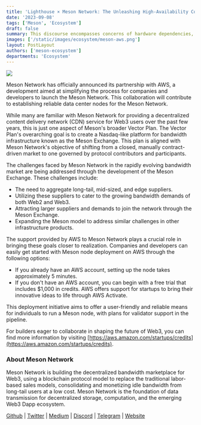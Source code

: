 ```yaml
---
title: 'Lighthouse × Meson Network: The Unleashing High-Availability Content Delivery Solution'
date: '2023-09-08'
tags: ['Meson', 'Ecosystem']
draft: false
summary: This discourse encompasses concerns of hardware dependencies, historical milestones, and Meson Network's emphasis on infrastructure, bridging digital-physical gaps, culminating in a plea to tackle electronic waste, encapsulating DePIN's transformative potential.
images: ['/static/images/ecosystem/meson-aws.png']
layout: PostLayout
authors: ['meson-ecosystem']
departments: 'Ecosystem'
---
```


![](/static/images/ecosystem/meson-aws.png)

Meson Network has officially announced its partnership with AWS, a development aimed at simplifying the process for companies and developers to launch the Meson Network. This collaboration will contribute to establishing reliable data center nodes for the Meson Network.

While many are familiar with Meson Network for providing a decentralized content delivery network (CDN) service for Web3 users over the past few years, this is just one aspect of Meson's broader Vector Plan. The Vector Plan's overarching goal is to create a Nasdaq-like platform for bandwidth infrastructure known as the Meson Exchange. This plan is aligned with Meson Network's objective of shifting from a closed, manually contract-driven market to one governed by protocol contributors and participants.

The challenges faced by Meson Network in the rapidly evolving bandwidth market are being addressed through the development of the Meson Exchange. These challenges include:

- The need to aggregate long-tail, mid-sized, and edge suppliers.
- Utilizing these suppliers to cater to the growing bandwidth demands of both Web2 and Web3.
- Attracting larger suppliers and demands to join the network through the Meson Exchange.
- Expanding the Meson model to address similar challenges in other infrastructure products.

The support provided by AWS to Meson Network plays a crucial role in bringing these goals closer to realization.
Companies and developers can easily get started with Meson node deployment on AWS through the following options:

- If you already have an AWS account, setting up the node takes approximately 5 minutes.
- If you don't have an AWS account, you can begin with a free trial that includes $1,000 in credits. AWS offers support for startups to bring their innovative ideas to life through AWS Activate.

This deployment initiative aims to offer a user-friendly and reliable means for individuals to run a Meson node, with plans for validator support in the pipeline.

For builders eager to collaborate in shaping the future of Web3, you can find more information by visiting [https://aws.amazon.com/startups/credits](https://aws.amazon.com/startups/credits).

### **About Meson Network**

Meson Network is building the decentralized bandwidth marketplace for Web3, using a blockchain protocol model to replace the traditional labor-based sales models, consolidating and monetizing idle bandwidth from long-tail users at a low cost. Meson Network is the foundation of data transmission for decentralized storage, computation, and the emerging Web3 Dapp ecosystem.

[Github](https://github.com/daqnext) | [Twitter](https://twitter.com/NetworkMeson) | [Medium](https://medium.com/meson-network) | [Discord](https://discord.com/invite/z6YfSHDkmS) | [Telegram](https://t.me/mesonnetwork) | [Website](https://meson.network/)
